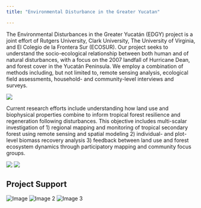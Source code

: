 ```yaml
---
title: "Environmental Disturbance in the Greater Yucatan"

---
```

:::{.column-page}

The Environmental Disturbances in the Greater Yucatán (EDGY) project is a joint effort of Rutgers University, Clark University, The University of Virginia, and El Colegio de la Frontera Sur (ECOSUR). Our project seeks to understand the socio-ecological relationship between both human and of natural disturbances, with a focus on the 2007 landfall of Hurricane Dean, and forest cover in the Yucatán Peninsula. We employ a combination of methods including, but not limited to, remote sensing analysis, ecological field assessments, household- and community-level interviews and surveys.

![](hurricanemap_orig.png)

Current research efforts include understanding how land use and biophysical properties combine to inform tropical forest resilience and regeneration following disturbances. This objective includes multi-scalar investigation of 1) regional mapping and monitoring of tropical secondary forest using remote sensing and spatial modeling 2) individual- and plot-level biomass recovery analysis 3) feedback between land use and forest ecosystem dynamics through participatory mapping and community focus groups. 

::: {layout-ncol=2 layout-valign="center"}
![](bacalar.jpg)
![](corridor.jpg)
:::
:::

## Project Support

<!-- ::: {layout-ncol=3} -->
![Image](gordonbettymoore.jpg)
![Image 2](nasa.jpg)
![Image 3](nsf.png)
